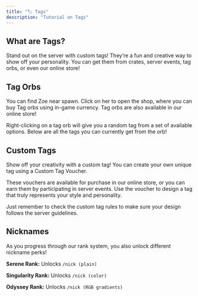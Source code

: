 ```yaml
---
title: "🏷️ Tags"
description: "Tutorial on Tags"
---
```



## What are Tags?

Stand out on the server with custom tags! They’re a fun and creative way to show off your
personality. You can get them from crates, server events, tag orbs, or even our online store!

## Tag Orbs

You can find Zoe near spawn. Click on her to open the shop, where you can buy Tag orbs using in-game
currency. Tag orbs are also available in our online store!

Right-clicking on a tag orb will give you a random tag from a set of available options. Below are
all the tags you can currently get from the orb!

<CenteredImage src={zoe} alt="Zoe the Artist" tailwind="w-150" />
<CenteredImage src={tagList} alt="Tag list" tailwind="w-150" />

## Custom Tags

Show off your creativity with a custom tag! You can create your own unique tag using a Custom Tag
Voucher.

These vouchers are available for purchase in our online store, or you can earn them by participating
in server events. Use the voucher to design a tag that truly represents your style and personality.

Just remember to check the custom tag rules to make sure your design follows the server guidelines.


## Nicknames
As you progress through our rank system, you also unlock different nickname perks!

**Serene Rank:** Unlocks `/nick (plain)`

**Singularity Rank:** Unlocks `/nick (color)`

**Odyssey Rank:** Unlocks `/nick (RGB gradients)`